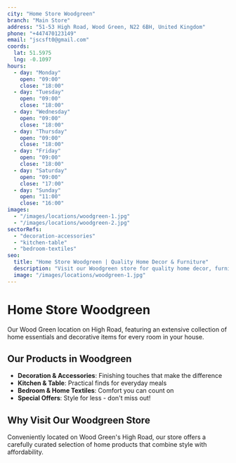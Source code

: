 ```yaml
---
city: "Home Store Woodgreen"
branch: "Main Store"
address: "51-53 High Road, Wood Green, N22 6BH, United Kingdom"
phone: "+447470123149"
email: "jscsft0@gmail.com"
coords:
  lat: 51.5975
  lng: -0.1097
hours:
  - day: "Monday"
    open: "09:00"
    close: "18:00"
  - day: "Tuesday"
    open: "09:00"
    close: "18:00"
  - day: "Wednesday"
    open: "09:00"
    close: "18:00"
  - day: "Thursday"
    open: "09:00"
    close: "18:00"
  - day: "Friday"
    open: "09:00"
    close: "18:00"
  - day: "Saturday"
    open: "09:00"
    close: "17:00"
  - day: "Sunday"
    open: "11:00"
    close: "16:00"
images:
  - "/images/locations/woodgreen-1.jpg"
  - "/images/locations/woodgreen-2.jpg"
sectorRefs:
  - "decoration-accessories"
  - "kitchen-table"
  - "bedroom-textiles"
seo:
  title: "Home Store Woodgreen | Quality Home Decor & Furniture"
  description: "Visit our Woodgreen store for quality home decor, furniture, and accessories. Located on High Road, Wood Green."
  image: "/images/locations/woodgreen-1.jpg"
---
```


# Home Store Woodgreen

Our Wood Green location on High Road, featuring an extensive collection of home essentials and decorative items for every room in your house.

## Our Products in Woodgreen

- **Decoration & Accessories**: Finishing touches that make the difference
- **Kitchen & Table**: Practical finds for everyday meals  
- **Bedroom & Home Textiles**: Comfort you can count on
- **Special Offers**: Style for less - don't miss out!

## Why Visit Our Woodgreen Store

Conveniently located on Wood Green's High Road, our store offers a carefully curated selection of home products that combine style with affordability.
